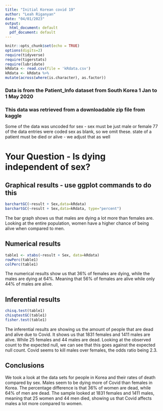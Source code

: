 ```yaml
---
title: "Initial Korean covid 19"
author: "Leah Riganyan"
date: "04/01/2023"
output:
  html_document: default
  pdf_document: default
---
```


```r
knitr::opts_chunk$set(echo = TRUE)
options(digits=2)
require(tidyverse)
require(tigerstats)
require(lubridate)
kRdata <- read.csv(file = 'kRdata.csv')
kRdata <- kRdata %>%
mutate(across(where(is.character), as.factor))

```
### Data is from the Patient_Info dataset from South Korea 1 Jan to 1 May 2020
### This data was retrieved from a downloadable zip file from kaggle

Some of the data was uncoded for sex - sex must be just male or female
77 of the data entries were coded sex  as blank, so we omit these.
state of a patient must be died or alive - we adjust that as well   
  
# Your Question - Is dying independent of sex?






## Graphical results - use ggplot commands to do this  

```r
barchartGC(~result + Sex,data=kRdata)
barchartGC(~result + Sex,data=kRdata, type="percent")

```
  
The bar graph shows us that males are dying a lot more than females are. Looking at the entire population, women have a higher chance of being alive when compared to men.


  
## Numerical results

```r
table1 <- xtabs(~result + Sex, data=kRdata)
rowPerc(table1)
colPerc(table1)
```
   
The numerical results show us that 36% of females are dying, while the males are dying at 64%. Meaning that 56% of females are alive while only 44% of males are alive.

## Inferential results 


```r
chisq.test(table1)
chisqtestGC(table1)
fisher.test(table1)
```

The inferential results are showing us the amount of people that are dead and alive due to Covid. It shows us that 1831 females and 1411 males are alive. While 25 females and 44 males are dead. Looking at the observed count to the expected null, we can see that this goes against the expected null count. Covid seems to kill males over females, the odds ratio being 2.3.
   
   
   
## Conclusions
  
We took a look at the data sets for people in Korea and their rates of death compared by sex. Males seem to be dying more of Covid than females in Korea. The percentage difference is that 36% of women are dead, while 64% of men are dead. The sample looked at 1831 females and 1411 males, meaning that 25 women and 44 men died, showing us that Covid affects males a lot more compared to women.

